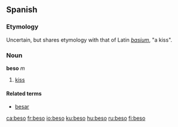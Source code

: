 ==Spanish==
===Etymology===
Uncertain, but shares etymology with that of Latin ''[[basium]]'', "a kiss".

===Noun===
'''beso''' ''m''
# [[kiss]]

====Related terms====
*[[besar]]

[[ca:beso]]
[[fr:beso]]
[[io:beso]]
[[ku:beso]]
[[hu:beso]]
[[ru:beso]]
[[fi:beso]]